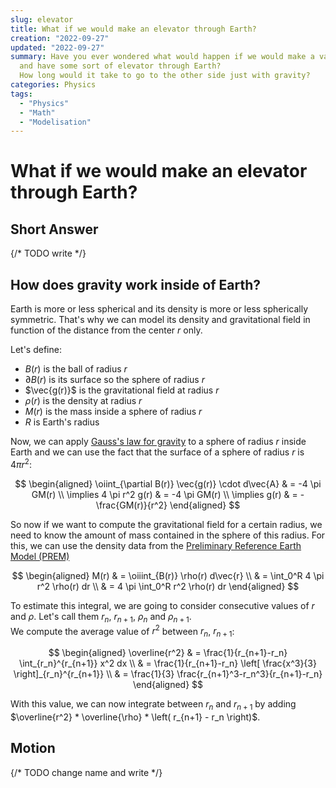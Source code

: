 ```yaml
---
slug: elevator
title: What if we would make an elevator through Earth?
creation: "2022-09-27"
updated: "2022-09-27"
summary: Have you ever wondered what would happen if we would make a vaccum tube
  and have some sort of elevator through Earth?
  How long would it take to go to the other side just with gravity?
categories: Physics
tags:
  - "Physics"
  - "Math"
  - "Modelisation"
---
```


# What if we would make an elevator through Earth?

## Short Answer

{/* TODO write */}

## How does gravity work inside of Earth?

Earth is more or less spherical and its density is more or less spherically symmetric.
That's why we can model its density and gravitational field in function of the distance from the center $r$ only.

Let's define:

- $B(r)$ is the ball of radius $r$
- $\partial B(r)$ is its surface so the sphere of radius $r$
- $\vec{g(r)}$ is the gravitational field at radius $r$
- $\rho(r)$ is the density at radius $r$
- $M(r)$ is the mass inside a sphere of radius $r$
- $R$ is Earth's radius

Now, we can apply [Gauss's law for gravity][1] to a sphere of radius $r$ inside Earth
and we can use the fact that the surface of a sphere of radius $r$ is $4 \pi r^2$:

$$
\begin{aligned}
  \oiint_{\partial B(r)} \vec{g(r)} \cdot d\vec{A} & = -4 \pi GM(r) \\
  \implies 4 \pi r^2 g(r) & = -4 \pi GM(r) \\
  \implies g(r) & = - \frac{GM(r)}{r^2}
\end{aligned}
$$

So now if we want to compute the gravitational field for a certain radius,
we need to know the amount of mass contained in the sphere of this radius.
For this, we can use the density data from the [Preliminary Reference Earth Model (PREM)][2]

<EarthDensity />

$$
\begin{aligned}
  M(r) & = \oiiint_{B(r)} \rho(r) d\vec{r} \\
  & = \int_0^R 4 \pi r^2 \rho(r) dr \\
  & = 4 \pi \int_0^R r^2 \rho(r) dr
\end{aligned}
$$

To estimate this integral, we are going to consider consecutive values of $r$ and $\rho$.
Let's call them $r_n$, $r_{n+1}$, $\rho_n$ and $\rho_{n+1}$.\
We compute the average value of $r^2$ between $r_n$, $r_{n+1}$:

$$
\begin{aligned}
  \overline{r^2} & = \frac{1}{r_{n+1}-r_n} \int_{r_n}^{r_{n+1}} x^2 dx \\
  & = \frac{1}{r_{n+1}-r_n} \left[ \frac{x^3}{3} \right]_{r_n}^{r_{n+1}} \\
  & = \frac{1}{3} \frac{r_{n+1}^3-r_n^3}{r_{n+1}-r_n}
\end{aligned}
$$

With this value, we can now integrate between $r_n$ and $r_{n+1}$
by adding $\overline{r^2} * \overline{\rho} * \left( r_{n+1} - r_n \right)$.

## Motion

{/* TODO change name and write */}

[1]: https://en.wikipedia.org/wiki/Gauss%27s_law_for_gravity
[2]: https://en.wikipedia.org/wiki/Preliminary_reference_Earth_model
